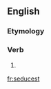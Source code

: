 ==English==

===Etymology===
{{suffix|seduce|est|lang=en}}

===Verb===
{{head|en}}

# {{en-archaic second-person singular of|seduce|lang=en}}

[[fr:seducest]]
